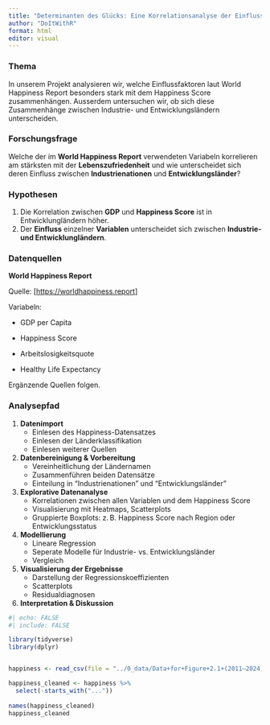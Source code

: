 ```yaml
---
title: "Determinanten des Glücks: Eine Korrelationsanalyse der Einflussfaktoren des World Happiness Reports 2025"
author: "DoItWithR"
format: html
editor: visual
---
```


### Thema

In unserem Projekt analysieren wir, welche Einflussfaktoren laut World Happiness Report besonders stark mit dem Happiness Score zusammenhängen. Ausserdem untersuchen wir, ob sich diese Zusammenhänge zwischen Industrie- und Entwicklungsländern unterscheiden.

### Forschungsfrage

Welche der im **World Happiness Report** verwendeten Variabeln korrelieren am stärksten mit der **Lebenszufriedenheit** und wie unterscheidet sich deren Einfluss zwischen **Industrienationen** und **Entwicklungsländer**?

### Hypothesen

1.  Die Korrelation zwischen **GDP** und **Happiness Score** ist in Entwicklungländern höher.
2.  Der **Einfluss** einzelner **Variablen** unterscheidet sich zwischen **Industrie- und Entwicklungländern**.

### Datenquellen

**World Happiness Report**

Quelle: \[<https://worldhappiness.report>\]

Variabeln:

-   GDP per Capita

-   Happiness Score

-   Arbeitslosigkeitsquote

-   Healthy Life Expectancy

Ergänzende Quellen folgen.

### Analysepfad

1.  **Datenimport**
    -   Einlesen des Happiness-Datensatzes
    -   Einlesen der Länderklassifikation
    -   Einlesen weiterer Quellen
2.  **Datenbereinigung & Vorbereitung**
    -   Vereinheitlichung der Ländernamen
    -   Zusammenführen beiden Datensätze
    -   Einteilung in "Industrienationen" und "Entwicklungsländer"
3.  **Explorative Datenanalyse**
    -   Korrelationen zwischen allen Variablen und dem Happiness Score
    -   Visualisierung mit Heatmaps, Scatterplots
    -   Gruppierte Boxplots: z. B. Happiness Score nach Region oder Entwicklungsstatus
4.  **Modellierung**
    -   Lineare Regression
    -   Seperate Modelle für Industrie- vs. Entwicklungsländer
    -   Vergleich
5.  **Visualisierung der Ergebnisse**
    -   Darstellung der Regressionskoeffizienten
    -   Scatterplots
    -   Residualdiagnosen
6.  **Interpretation & Diskussion**

```r
#| echo: FALSE
#| include: FALSE

library(tidyverse)
library(dplyr)


happiness <- read_csv(file = "../0_data/Data+for+Figure+2.1+(2011–2024).csv")

happiness_cleaned <- happiness %>%
  select(-starts_with("..."))
  
names(happiness_cleaned)
happiness_cleaned

```




